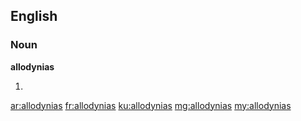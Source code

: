 ==English==

===Noun===
'''allodynias'''

# {{plural of|allodynia}}

[[ar:allodynias]]
[[fr:allodynias]]
[[ku:allodynias]]
[[mg:allodynias]]
[[my:allodynias]]